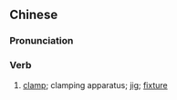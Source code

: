 {{also|夹具}}
==Chinese==
{{zh-forms|s=夹具}}

===Pronunciation===
{{zh-pron
|m=夹jù
|cat=v
}}

===Verb===
{{zh-verb}}

# [[clamp]]; clamping apparatus; [[jig]]; [[fixture]]

{{zh-cat|Tools}}